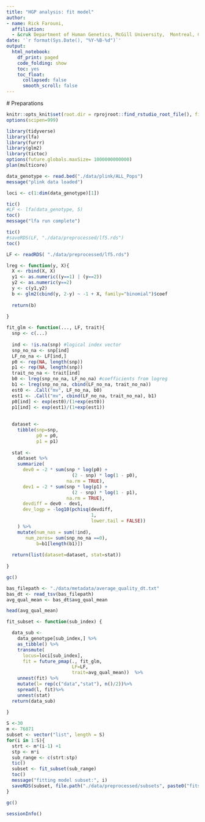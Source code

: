 ```yaml
---
title: "HGP analysis: fit model"
author: 
- name: Rick Farouni, 
  affiliation:
  - &cruk Department of Human Genetics, McGill University,  Montreal, Canada
date: '`r format(Sys.Date(), "%Y-%B-%d")`'
output:
  html_notebook:
    df_print: paged
    code_folding: show
    toc: yes
    toc_float: 
      collapsed: false
      smooth_scroll: false
---
```

  
  
  # Preparations
  
```r
knitr::opts_knit$set(root.dir = rprojroot::find_rstudio_root_file(), fig.width=16)
options(scipen=999)
```

```r
library(tidyverse)
library(lfa)
library(furrr)
library(glm2)
library(tictoc)
options(future.globals.maxSize= 1000000000000)
plan(multicore)
```




```r
data_genotype <- read.bed("./data/plink/ALL_Pops")
message("plink data loaded")
```


```r
loci <- c(1:dim(data_genotype)[1])
```

```r
tic()
#LF <- lfa(data_genotype, 5)
toc()
message("lfa run complete")
```

```r
tic()
#saveRDS(LF, "./data/preprocessed/lf5.rds")
toc()
```

```r
LF <- readRDS( "./data/preprocessed/lf5.rds")
```

```r
lreg <- function(y, X){
  X <- rbind(X, X)
  y1 <- as.numeric((y==1) | (y==2))
  y2 <- as.numeric(y==2)
  y <- c(y1,y2)
  b <- glm2(cbind(y, 2-y) ~ -1 + X, family="binomial")$coef
  
  return(b)
  
}

fit_glm <- function(..., LF, trait){
  snp <- c(...)
  
  ind <- !is.na(snp) #logical index vector
  snp_no_na <- snp[ind]
  LF_no_na <- LF[ind,]
  p0 <- rep(NA, length(snp))
  p1 <- rep(NA, length(snp))
  trait_no_na <- trait[ind]
  b0 <- lreg(snp_no_na, LF_no_na) #coefficients from logreg 
  b1 <- lreg(snp_no_na, cbind(LF_no_na, trait_no_na))
  est0 <- .Call("mv", LF_no_na, b0)
  est1 <- .Call("mv", cbind(LF_no_na, trait_no_na), b1)
  p0[ind] <- exp(est0)/(1+exp(est0))
  p1[ind] <- exp(est1)/(1+exp(est1))
  
  
  dataset <-
    tibble(snp=snp,
           p0 = p0,
           p1 = p1)
  
  stat <-
    dataset %>%
    summarize(
      dev0 = -2 * sum(snp * log(p0) +
                        (2 - snp) * log(1 - p0),
                      na.rm = TRUE),
      dev1 = -2 * sum(snp * log(p1) +
                        (2 - snp) * log(1 - p1),
                      na.rm = TRUE),
      devdiff = dev0 - dev1,
      dev_logp = -log10(pchisq(devdiff,
                               1,
                               lower.tail = FALSE))
    ) %>% 
    mutate(num_nas = sum(!ind),
	   num_zeros= sum(snp_no_na ==0),
           b=b1[length(b1)])
  
  return(list(dataset=dataset, stat=stat))
         
}
```


```r
gc()
```

```r
bas_filepath <- "./data/metadata/average_quality_dt.txt"
bas_dt <- read_tsv(bas_filepath)
avg_qual_mean <- bas_dt$avg_qual_mean
```

```r
head(avg_qual_mean)
```


```r
fit_subset <- function(sub_index) {

  data_sub <- 
    data_genotype[sub_index,] %>%
    as_tibble() %>%
    transmute(
      locus=loci[sub_index],
      fit = future_pmap(., fit_glm,
                        LF=LF, 
                        trait=avg_qual_mean))  %>%
    unnest(fit) %>%
    mutate(l= rep(c("data","stat"), n()/2))%>%
    spread(l, fit)%>%
    unnest(stat)
  return(data_sub)
  
}
```


```r
S <-30
m <- 76871
subset <- vector("list", length = S)
for(i in 1:S){
  strt <- m*(i-1) +1
  stp <- m*i
  sub_range <- c(strt:stp)
  tic()
  subset <- fit_subset(sub_range) 
  toc()
  message("fitting model subset:", i)
  saveRDS(subset, file.path("./data/preprocessed/subsets", paste0("fits_subset_", i, ".rds")))
}
```


```r
gc()
```



```r
sessionInfo()
```



